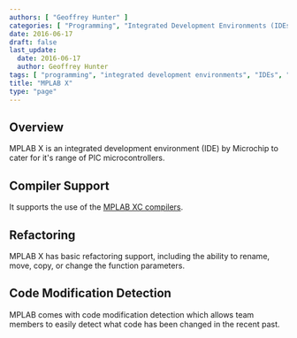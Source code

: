 ```yaml
---
authors: [ "Geoffrey Hunter" ]
categories: [ "Programming", "Integrated Development Environments (IDEs)" ]
date: 2016-06-17
draft: false
last_update:
  date: 2016-06-17
  author: Geoffrey Hunter
tags: [ "programming", "integrated development environments", "IDEs", "MPLAB X" ]
title: "MPLAB X"
type: "page"
---
```



## Overview

MPLAB X is an integrated development environment (IDE) by Microchip to cater for it's range of PIC microcontrollers.

## Compiler Support

It supports the use of the [MPLAB XC compilers](/programming/compilers/mplab-xc-compilers/).

## Refactoring

MPLAB X has basic refactoring support, including the ability to rename, move, copy, or change the function parameters.

## Code Modification Detection

MPLAB comes with code modification detection which allows team members to easily detect what code has been changed in the recent past.
